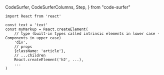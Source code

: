   CodeSurfer,
  CodeSurferColumns,
  Step,
} from "code-surfer"

<CodeSurfer>

```tsx title="React without JSX"
import React from 'react'

const text = 'text'
const myMarkup = React.createElement(
    // type (built-in types called intrinsic elements in lower case - Components in upper case)
    'div',
    // props
    {className: 'article'},
    // ...children
    React.createElement('h2', ...),
    ...
)
```

</CodeSurfer>
